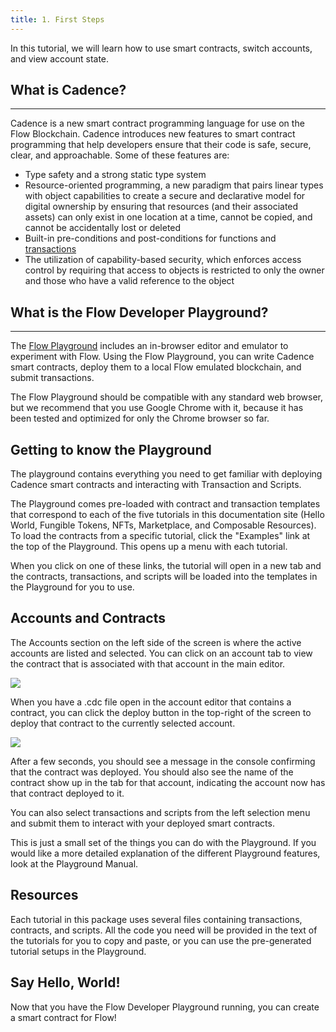 ```yaml
---
title: 1. First Steps
---
```



In this tutorial, we will learn how to use smart contracts, switch accounts, and view account state.

## What is Cadence?

---

Cadence is a new smart contract programming language for use on the Flow Blockchain. Cadence introduces new features to smart contract programming that help developers ensure that their code is safe, secure, clear, and approachable. Some of these features are:

- Type safety and a strong static type system
- Resource-oriented programming, a new paradigm that pairs linear types with object capabilities to create a secure and declarative model for digital ownership by ensuring that resources (and their associated assets) can only exist in one location at a time, cannot be copied, and cannot be accidentally lost or deleted
- Built-in pre-conditions and post-conditions for functions and [transactions](/cadence/language/transactions/)
- The utilization of capability-based security, which enforces access control by requiring that access to objects is restricted to only the owner and those who have a valid reference to the object

## What is the Flow Developer Playground?

---

The [Flow Playground](https://play.onflow.org) includes an in-browser editor and emulator to experiment with Flow. Using the Flow Playground, you can write Cadence smart contracts, deploy them to a local Flow emulated blockchain, and submit transactions.

The Flow Playground should be compatible with any standard web browser, but we recommend that you use Google Chrome with it, because it has been tested and optimized for only the Chrome browser so far.

<!-- If you encounter issues using the Flow Developer Playground, see the [Playground Manual](doc:playground-manual) or [Debugging](doc:debugging) for help. -->

## Getting to know the Playground

The playground contains everything you need to get familiar with deploying Cadence smart contracts and interacting with Transaction and Scripts.

The Playground comes pre-loaded with contract and transaction templates that correspond to each of the five tutorials in this documentation site (Hello World, Fungible Tokens, NFTs, Marketplace, and Composable Resources). To load the contracts from a specific tutorial, click the "Examples" link at the top of the Playground. This opens up a menu with each tutorial.

When you click on one of these links, the tutorial will open in a new tab and the contracts, transactions, and scripts will be loaded into the templates in the Playground for you to use.

## Accounts and Contracts

The Accounts section on the left side of the screen is where the active accounts are listed and selected. You can click on an account tab to view the contract that is associated with that account in the main editor.

<Img src="https://storage.googleapis.com/flow-resources/documentation-assets/cadence-tuts/playground-accounts.png" />

When you have a .cdc file open in the account editor that contains a contract, 
you can click the deploy button in the top-right of the screen to deploy that contract to the currently selected account.

<Img src="https://storage.googleapis.com/flow-resources/documentation-assets/cadence-tuts/playground-deploy.png" />

After a few seconds, you should see a message in the console confirming that the contract was deployed. 
You should also see the name of the contract show up in the tab for that account, indicating the account now has that contract deployed to it.

You can also select transactions and scripts from the left selection menu and submit them to interact with your deployed smart contracts.

This is just a small set of the things you can do with the Playground. If you would like a more detailed explanation of the different Playground features, look at the Playground Manual.

## Resources

Each tutorial in this package uses several files containing transactions, contracts, and scripts.
All the code you need will be provided in the text of the tutorials for you to copy and paste, 
or you can use the pre-generated tutorial setups in the Playground.

## Say Hello, World!

Now that you have the Flow Developer Playground running, you can create a smart contract for Flow!
